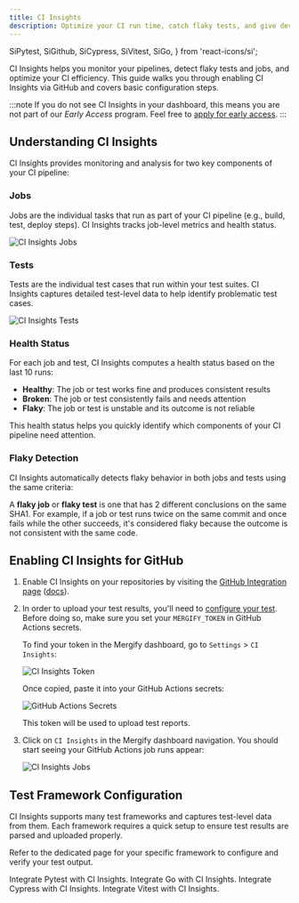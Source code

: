 ```yaml
---
title: CI Insights
description: Optimize your CI run time, catch flaky tests, and give developers actionable insights so your team ships code faster.
---
```


  SiPytest,
  SiGithub,
  SiCypress,
  SiVitest,
  SiGo,
} from 'react-icons/si';

CI Insights helps you monitor your pipelines, detect flaky tests and jobs, and optimize
your CI efficiency. This guide walks you through enabling CI Insights via
GitHub and covers basic configuration steps.

:::note
  If you do not see CI Insights in your dashboard, this means you are not part
  of our *Early Access* program. Feel free to [apply for early
  access](https://forms.mergify.com/ci-insights-early-access).
:::

## Understanding CI Insights

CI Insights provides monitoring and analysis for two key components of your CI pipeline:

### Jobs

Jobs are the individual tasks that run as part of your CI pipeline (e.g.,
build, test, deploy steps). CI Insights tracks job-level metrics and health
status.

<Image src={JobsScreenshot} alt="CI Insights Jobs" />

### Tests

Tests are the individual test cases that run within your test suites. CI
Insights captures detailed test-level data to help identify problematic test
cases.

<Image src={TestsScreenshot} alt="CI Insights Tests" />

### Health Status

For each job and test, CI Insights computes a health status based on the last 10 runs:

- **Healthy**: The job or test works fine and produces consistent results
- **Broken**: The job or test consistently fails and needs attention
- **Flaky**: The job or test is unstable and its outcome is not reliable

This health status helps you quickly identify which components of your CI pipeline need attention.

### Flaky Detection

CI Insights automatically detects flaky behavior in both jobs and tests using the same criteria:

A **flaky job** or **flaky test** is one that has 2 different conclusions on
the same SHA1. For example, if a job or test runs twice on the same commit and
once fails while the other succeeds, it's considered flaky because the outcome
is not consistent with the same code.

## Enabling CI Insights for GitHub

1. Enable CI Insights on your repositories by visiting the [GitHub Integration
   page](https://dashboard.mergify.com/integrations/github)
   ([docs](/integrations/github)).

2. In order to upload your test results, you'll need to [configure your
   test](#test-framework-configuration). Before doing so, make sure you set
   your `MERGIFY_TOKEN` in GitHub Actions secrets.

   To find your token in the Mergify dashboard, go to `Settings` > `CI
   Insights`:

   <Image src={TokenScreenshot} alt="CI Insights Token" />

   Once copied, paste it into your GitHub Actions secrets:

   <Image src={GHSecretsScreenshot} alt="GitHub Actions Secrets" />

   This token will be used to upload test reports.

3. Click on `CI Insights` in the Mergify dashboard navigation.
   You should start seeing your GitHub Actions job runs appear:

   <Image src={JobsScreenshot} alt="CI Insights Jobs" />

## Test Framework Configuration

CI Insights supports many test frameworks and captures test-level data from them.
Each framework requires a quick setup to ensure test results are parsed and uploaded properly.

Refer to the dedicated page for your specific framework to configure and verify your test output.

<DocsetGrid>
  <Docset
    title="Pytest"
    path="/ci-insights/pytest"
    icon={SiPytest}
  >
    Integrate Pytest with CI Insights.
  </Docset>
  <Docset
    title="Go"
    path="/ci-insights/golang"
    icon={SiGo}
  >
    Integrate Go with CI Insights.
  </Docset>
  <Docset
    title="Cypress"
    path="/ci-insights/cypress"
    icon={SiCypress}
  >
    Integrate Cypress with CI Insights.
  </Docset>
  <Docset
    title="Vitest"
    path="/ci-insights/vitest"
    icon={SiVitest}
  >
    Integrate Vitest with CI Insights.
  </Docset>
</DocsetGrid>
